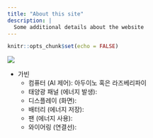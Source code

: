 ```yaml
---
title: "About this site"
description: |
  Some additional details about the website
---
```


```r
knitr::opts_chunk$set(echo = FALSE)
```

![](fig/BOM.png)


- 가빈
    - 컴퓨터 (AI 제어): 아두이노 혹은 라즈베리파이
    - 태양광 패널 (에너지 발생):
    - 디스플레이 (화면):
    - 배터리 (에너지 저장):
    - 팬 (에너지 사용): 
    - 와이어링 (연결선): 
    
    
    
